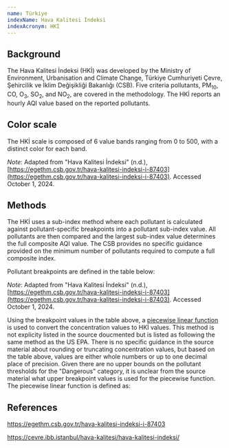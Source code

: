 ```yaml
---
name: Türkiye
indexName: Hava Kalitesi İndeksi
indexAcronym: HKİ
---
```



## Background

The Hava Kalitesi İndeksi (HKİ) was developed by the Ministry of Environment, Urbanisation and Climate Change, Türkiye Cumhuriyeti Çevre, Şehircilik ve İklim Değişikliği Bakanlığı (CSB). Five criteria pollutants, PM<sub>10</sub>, CO, O<sub>3</sub>, SO<sub>2</sub>, and NO<sub>2</sub>, are covered in the methodology. The HKİ reports an hourly AQI value based on the reported pollutants.

## Color scale

The HKİ scale is composed of 6 value bands ranging from 0 to 500, with a distinct color for each band.

<ColorScale index="turkiye" value={true} />

_Note_: Adapted from "Hava Kalitesi İndeksi" (n.d.), [https://egethm.csb.gov.tr/hava-kalitesi-indeksi-i-87403](https://egethm.csb.gov.tr/hava-kalitesi-indeksi-i-87403). Accessed October 1, 2024.

## Methods

The HKİ uses a sub-index method where each pollutant is calculated against pollutant-specific breakpoints into a pollutant sub-index value. All pollutants are then compared and the largest sub-index value determines the full composite AQI value. The CSB provides no specific guidance provided on the minimum number of pollutants required to compute a full composite index.

Pollutant breakpoints are defined in the table below:

<BreakpointsTable index="turkiye" />

_Note_: Adapted from "Hava Kalitesi İndeksi" (n.d.), [https://egethm.csb.gov.tr/hava-kalitesi-indeksi-i-87403](https://egethm.csb.gov.tr/hava-kalitesi-indeksi-i-87403). Accessed October 1, 2024.

Using the breakpoint values in the table above, a [piecewise linear function](/methods#piecewise-linear-function) is used to convert the concentration values to HKİ values. This method is not explicity listed in the source doucmented but is listed as following the same method as the US EPA. There is no specific guidance in the source material about rounding or truncating concentration values, but based on the table above, values are either whole numbers or up to one decimal place of precision. Given there are no upper bounds on the pollutant thresholds for the "Dangerous" category, it is unclear from the source material what upper breakpoint values is used for the piecewise function. The piecewise linear function is defined as:

<div class="latex-container">
  <PiecewiseLatexDoc label="HKİ" />
</div>

## References

https://egethm.csb.gov.tr/hava-kalitesi-indeksi-i-87403

https://cevre.ibb.istanbul/hava-kalitesi/hava-kalitesi-indeksi/
